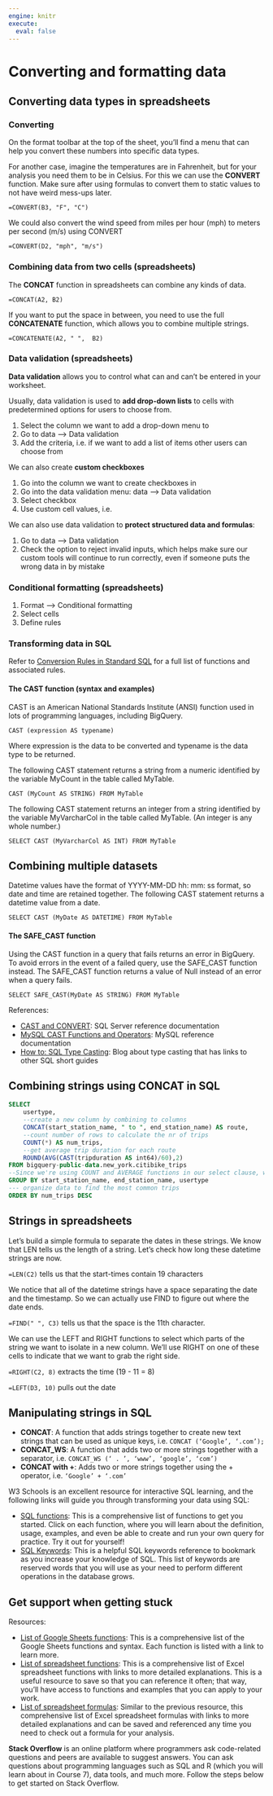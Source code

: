 ```yaml
---
engine: knitr
execute: 
  eval: false
---
```



# Converting and formatting data

## Converting data types in spreadsheets

### Converting

On the format toolbar at the top of the sheet, you'll find a menu that can help you convert these numbers into specific data types. 

For another case, imagine the temperatures are in Fahrenheit, but for your analysis you need them to be in Celsius. For this we can use the **CONVERT** function. Make sure after using formulas to convert them to static values to not have weird mess-ups later.

`=CONVERT(B3, "F", "C")`

We could also convert the wind speed from miles per hour (mph) to meters per second (m/s) using CONVERT

`=CONVERT(D2, "mph", "m/s")`



### Combining data from two cells (spreadsheets)

The **CONCAT** function in spreadsheets can combine any kinds of data.

`=CONCAT(A2, B2)`

If you want to put the space in between, you need to use the full **CONCATENATE** function, which allows you to combine multiple strings. 

`=CONCATENATE(A2, " ",  B2)`


### Data validation (spreadsheets)

**Data validation** allows you to control what can and can't be entered in your worksheet. 

Usually, data validation is used to **add drop-down lists** to cells with predetermined options for users to choose from. 

1. Select the column we want to add a drop-down menu to
2. Go to data --> Data validation
3. Add the criteria, i.e. if we want to add a list of items other users can choose from

We can also create **custom checkboxes**

1. Go into the column we want to create checkboxes in
2. Go into the data validation menu: data --> Data validation
3. Select checkbox
4. Use custom cell values, i.e. 

We can also use data validation to **protect structured data and formulas**:

1. Go to data --> Data validation
2. Check the option to reject invalid inputs, which helps make sure our custom tools will continue to run correctly, even if someone puts the wrong data in by mistake


### Conditional formatting (spreadsheets)

1. Format --> Conditional formatting
2. Select cells
3. Define rules


### Transforming data in SQL

Refer to [Conversion Rules in Standard SQL](https://cloud.google.com/bigquery/docs/reference/standard-sql/conversion_rules) for a full list of functions and associated rules. 

#### The CAST function (syntax and examples)

CAST is an American National Standards Institute (ANSI) function used in lots of programming languages, including BigQuery.

`CAST (expression AS typename)`

Where expression is the data to be converted and typename is the data type to be returned.

The following CAST statement returns a string from a numeric identified by the variable MyCount in the table called MyTable. 

`CAST (MyCount AS STRING) FROM MyTable`

The following CAST statement returns an integer from a string identified by the variable MyVarcharCol in the table called MyTable. (An integer is any whole number.)

`SELECT CAST (MyVarcharCol AS INT) FROM MyTable`



## Combining multiple datasets

Datetime values have the format of YYYY-MM-DD hh: mm: ss format, so date and time are retained together. The following CAST statement returns a datetime value from a date. 

`SELECT CAST (MyDate AS DATETIME) FROM MyTable`


#### The SAFE_CAST function

Using the CAST function in a query that fails returns an error in BigQuery. To avoid errors in the event of a failed query, use the SAFE_CAST function instead. The SAFE_CAST function returns a value of Null instead of an error when a query fails. 

`SELECT SAFE_CAST(MyDate AS STRING) FROM MyTable`


References:

- [CAST and CONVERT](https://docs.microsoft.com/en-us/sql/t-sql/functions/cast-and-convert-transact-sql?view=sql-server-ver15): SQL Server reference documentation
- [MySQL CAST Functions and Operators](https://dev.mysql.com/doc/refman/8.0/en/cast-functions.html): MySQL reference documentation
- [How to: SQL Type Casting](https://www.blendo.co/blog/how-to-sql-type-casting/): Blog about type casting that has links to other SQL short guides


## Combining strings using CONCAT in SQL

```sql
SELECT 
    usertype,
    --create a new column by combining to columns
    CONCAT(start_station_name, " to ", end_station_name) AS route,
    --count number of rows to calculate the nr of trips
    COUNT(*) AS num_trips,
    --get average trip duration for each route
    ROUND(AVG(CAST(tripduration AS int64)/60),2)
FROM bigquery-public-data.new_york.citibike_trips
--Since we're using COUNT and AVERAGE functions in our select clause, we have to use GROUP BY to group together summary rows
GROUP BY start_station_name, end_station_name, usertype
--- organize data to find the most common trips
ORDER BY num_trips DESC
```
 

## Strings in spreadsheets

Let's build a simple formula to separate the dates in these strings. We know that LEN tells us the length of a string. Let's check how long these datetime strings are now. 

`=LEN(C2)` tells us that the start-times contain 19 characters

We notice that all of the datetime strings have a space separating the date and the timestamp. So we can actually use FIND to figure out where the date ends.

`=FIND(" ", C3)` tells us that the space is the 11th character.

We can use the LEFT and RIGHT functions to select which parts of the string we want to isolate in a new column. We'll use RIGHT on one of these cells to indicate that we want to grab the right side.

`=RIGHT(C2, 8)` extracts the time (19 - 11 = 8)

`=LEFT(D3, 10)` pulls out the date


## Manipulating strings in SQL

- **CONCAT**: A function that adds strings together to create new text strings that can be used as unique keys, i.e. `CONCAT (‘Google’, ‘.com’);`
- **CONCAT_WS**: A function that adds two or more strings together with a separator, i.e. `CONCAT_WS (‘ . ’, ‘www’, ‘google’, ‘com’)`
- **CONCAT with +**: Adds two or more strings together using the + operator, i.e. `‘Google’ + ‘.com’`

W3 Schools is an excellent resource for interactive SQL learning, and the following links will guide you through transforming your data using SQL:

- [SQL functions](https://www.w3schools.com/sql/sql_ref_sqlserver.asp): This is a comprehensive list of functions to get you started. Click on each function, where you will learn about the definition, usage, examples, and even be able to create and run your own query for practice. Try it out for yourself!   
- [SQL Keywords](https://www.w3schools.com/sql/sql_ref_keywords.asp): This is a helpful SQL keywords reference to bookmark as you increase your knowledge of SQL. This list of keywords are reserved words that you will use as your need to perform different operations in the database grows.


## Get support when getting stuck

Resources: 

- [List of Google Sheets functions](https://support.google.com/docs/table/25273?hl=en): This is a comprehensive list of the Google Sheets functions and syntax. Each function is listed with a link to learn more.
- [List of spreadsheet functions](https://exceljet.net/excel-functions): This is a comprehensive list of Excel spreadsheet functions with links to more detailed explanations. This is a useful resource to save so that you can reference it often; that way, you’ll have access to functions and examples that you can apply to your work. 
- [List of spreadsheet formulas](https://exceljet.net/formulas): Similar to the previous resource, this comprehensive list of Excel spreadsheet formulas with links to more detailed explanations and can be saved and referenced any time you need to check out a formula for your analysis. 

**Stack Overflow** is an online platform where programmers ask code-related questions and peers are available to suggest answers. You can ask questions about programming languages such as SQL and R (which you will learn about in Course 7), data tools, and much more. Follow the steps below to get started on Stack Overflow.







 
